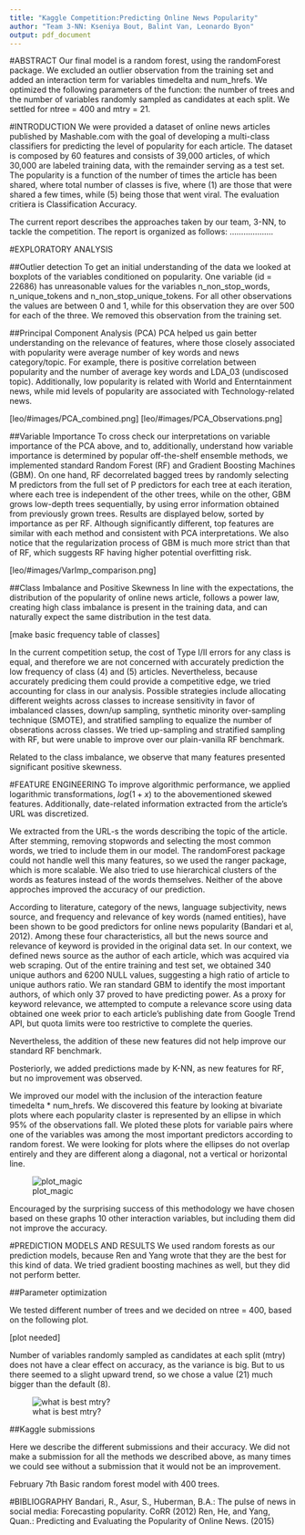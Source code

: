 ```yaml
---
title: "Kaggle Competition:Predicting Online News Popularity"
author: "Team 3-NN: Kseniya Bout, Balint Van, Leonardo Byon"
output: pdf_document
---
```

#ABSTRACT
Our final model is a random forest, using the randomForest package. We excluded an outlier observation from the training set and added an interaction term for variables timedelta and num_hrefs. We optimized the following parameters of the function: the number of trees and the number of variables randomly sampled as candidates at each split. We settled for ntree = 400 and mtry = 21.

#INTRODUCTION
We were provided a dataset of online news articles published by Mashable.com with the goal of developing a multi-class classifiers for predicting the level of popularity for each article. The dataset is composed by 60 features and consists of 39,000 articles, of which 30,000 are labeled training data, with the remainder serving as a test set. The popularity is a function of the number of times the article has been shared, where total number of classes is five, where (1) are those that were shared a few times, while (5) being those that went viral. The evaluation critiera is  Classification Accuracy. 

The current report describes the approaches taken by our team, 3-NN, to tackle the competition. The report is organized as follows: ...................

#EXPLORATORY ANALYSIS

##Outlier detection
To get an initial understanding of the data we looked at boxplots of the variables conditioned on popularity. One variable (id = 22686) has unreasonable values for the variables n_non_stop_words, n_unique_tokens and n_non_stop_unique_tokens. For all other observations the values are between 0 and 1, while for this observation they are over 500 for each of the three. We removed this observation from the training set.

##Principal Component Analysis (PCA)
PCA helped us gain better understanding on the relevance of features, where those closely associated with popularity were average number of key words and news category/topic. For example, there is positive correlation between popularity and the number of average key words and LDA_03 (undiscosed topic). Additionally, low popularity is related with World and Enterntainment news, while mid levels of popularity are associated with Technology-related news. 

[leo/#images/PCA_combined.png]
[leo/#images/PCA_Observations.png]

##Variable Importance
To cross check our interpretations on variable importance of the PCA above, and to, additionally, understand how variable importance is determined by popular off-the-shelf ensemble methods, we implemented standard Random Forest (RF) and Gradient Boosting Machines (GBM). On one hand, RF decorrelated bagged trees by randomly selecting M predictors from the full set of P predictors for each tree at each iteration, where each tree is independent of the other trees, while on the other, GBM grows low-depth trees sequentially, by using error information obtained from previously grown trees. Results are displayed below, sorted by importance as per RF. Although significantly different, top features are similar with each method and consistent with PCA interpretations. We also notice that the regularization process of GBM is much more strict than that of RF, which suggests RF having higher potential overfitting risk.

[leo/#images/VarImp_comparison.png]

##Class Imbalance and Positive Skewness
In line with the expectations, the distribution of the popularity of online news article, follows a power law, creating high class imbalance is present in the training data, and can naturally expect the same distribution in the test data. 

[make basic frequency table of classes]

In the current competition setup, the cost of Type I/II errors for any class is equal, and therefore we are not concerned with accurately prediction the low frequency of class (4) and (5) articles. Nevertheless, because accurately predicing them could provide a competitive edge, we tried accounting for class in our analysis. Possible strategies include allocating different weights across classes to  increase sensitivity in favor of imbalanced classes, down/up sampling, synthetic minority over-sampling technique (SMOTE), and stratified sampling to equalize the number of obserations across classes. We tried up-sampling and stratified sampling with RF, but were unable to improve over our plain-vanilla RF benchmark.

Related to the class imbalance, we observe that many features presented significant positive skewness.

#FEATURE ENGINEERING
To improve algorithmic performance, we applied logarithmic transformations, $log(1+x)$ to the abovementioned skewed features. Additionally, date-related information extracted from the article's URL was discretized.  

We extracted from the URL-s the words describing the topic of the article. After stemming, removing stopwords and selecting the most common words, we tried to include them in our model. The randomForest package could not handle well this many features, so we used the ranger package, which is more scalable. We also tried to use hierarchical clusters of the words as features instead of the words themselves. Neither of the above approches improved the accuracy of our prediction.

According to literature, category of the news, language subjectivity, news source, and frequency and relevance of key words (named entities), have been shown to be good predictors for online news popularity (Bandari et al, 2012). Among these four characteristics, all but the news source and relevance of keyword is provided in the original data set. In our context, we defined news source as the author of each article, which was acquired via web scraping. Out of the entire training and test set, we obtained 340 unique authors and 6200 NULL values, suggesting a high ratio of article to unique authors ratio. We ran standard GBM to identify the most important authors, of which only 37 proved to have predicting power. As a proxy for keyword relevance, we attempted to compute a relevance score using data obtained one week prior to each article's publishing date from Google Trend API, but quota limits were too restrictive to complete the queries.

Nevertheless, the addition of these new features did not help improve our standard RF benchmark.

Posteriorly, we added predictions made by K-NN, as new features for RF, but no improvement was observed.

We improved our model with the inclusion of the interaction feature timedelta * num_hrefs. We discovered this feature by looking at bivariate plots where each popularity claster is represented by an ellipse in which 95% of the observations fall. We ploted these plots for variable pairs where one of the variables was among the most important predictors according to random forest. We were looking for plots where the ellipses do not overlap entirely and they are different along a diagonal, not a vertical or horizontal line.

![plot_magic](/media/balint/Storage/Tanulas/Kaggle/news_popularity/kaggle_report/timedelta_X_num_hrefs.jpg)

Encouraged by the surprising success of this methodology we have chosen based on these graphs 10 other interaction variables, but including them did not improve the accuracy.

#PREDICTION MODELS AND RESULTS
We used random forests as our prediction models, because Ren and Yang wrote that they are the best for this kind of data. We tried gradient boosting machines as well, but they did not perform better.

##Parameter optimization

We tested different number of trees and we decided on ntree = 400, based on the following plot.

[plot needed]

Number of variables randomly sampled as candidates at each split (mtry) does not have a clear effect on accuracy, as the variance is big. But to us there seemed to a slight upward trend, so we chose a value (21) much bigger than the default (8).

![what is best mtry?](/media/balint/Storage/Tanulas/Kaggle/news_popularity/kaggle_report/mtries_plot.jpg)

##Kaggle submissions

Here we describe the different submissions and their accuracy. We did not make a submission for all the methods we described above, as many times we could see without a submission that it would not be an improvement.

February 7th Basic random forest model with 400 trees.


#BIBLIOGRAPHY
Bandari, R., Asur, S., Huberman, B.A.: The pulse of news in social media: Forecasting popularity. CoRR (2012)
Ren, He, and Yang, Quan.: Predicting and Evaluating the Popularity of Online News. (2015)